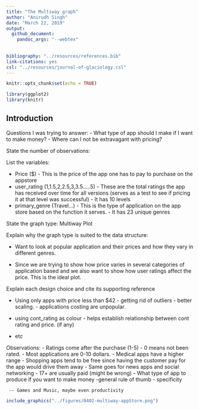 ```yaml
---
title: "The Multiway graph"
author: "Anirudh Singh"
date: "March 22, 2019"
output: 
  github_document: 
    pandoc_args: "--webtex"
 
    
bibliography: "../resources/references.bib"
link-citations: yes
csl: "../resources/journal-of-glaciology.csl"
---
```


```r
knitr::opts_chunk$set(echo = TRUE)
```


```r
library(ggplot2)
library(knitr)

```


## Introduction 
Questions I was trying to answer:
-  What type of app should I make if I want to make money?
-  Where can I not be extravagant with pricing?

State the number of observations:  

List the variables: 

- Price ($) - This is the price of the app one has to pay to purchase on the appstore
- user_rating (1,1.5,2,2.5,3,3.5.....5) - These are the total ratings the app has received over time for all versions   (serves as a test to see if pricing it at that level was successful)
        - It has 10 levels
- primary_genre (Travel...) - This is the type of application on the app store based on the function it serves.
        - It has 23 unique genres
        

State the graph type:  Multiway Plot

Explain why the graph type is suited to the data structure:  

- Want to look at popular application and their prices and how they vary in different genres.

- Since we are trying to show how price varies in several categories of application based and we also want to show how user ratings affect the price. This is the ideal plot.

Explain each design choice and cite its supporting reference 

- Using only apps with price less than $42
        - getting rid of outliers - better scaling.
        - applications costing are unpopular.
        
- using cont_rating as colour 
        - helps establish relationship between cont rating and price. (if any)
- etc 


Observations:
- Ratings come after the purchase (1-5) - 0 means not been rated.
- Most applications are 0-10 dollars. 
- Medical apps have a higher range
- Shopping apps tend to be free since having the customer pay for the app would drive them away
- Same goes for news apps and social networking
- 17+ are usually paid (might be wrong)
- What type of app to produce if you want to make money
       -general rule of thumb - specificity

     -- Games and Music, maybe even productivity

      
```r
include_graphics("../figures/0402-multiway-appStore.png")


``` 






